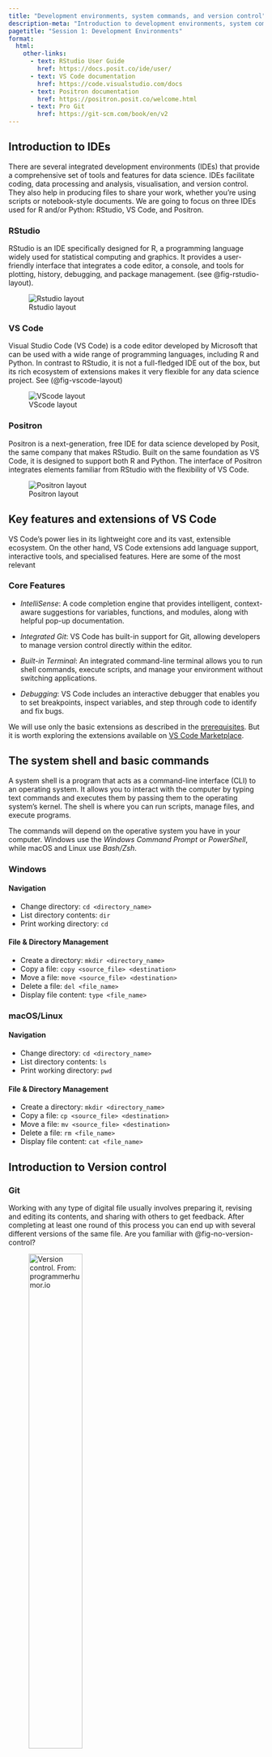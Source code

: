 ```yaml
---
title: "Development environments, system commands, and version control"
description-meta: "Introduction to development environments, system commands, and version control for data science and transport planning."
pagetitle: "Session 1: Development Environments"
format:
  html:
    other-links:
      - text: RStudio User Guide
        href: https://docs.posit.co/ide/user/
      - text: VS Code documentation
        href: https://code.visualstudio.com/docs
      - text: Positron documentation
        href: https://positron.posit.co/welcome.html
      - text: Pro Git
        href: https://git-scm.com/book/en/v2
---
```


## Introduction to IDEs

There are several integrated development environments (IDEs) that provide a comprehensive set of tools and features for data science. IDEs facilitate coding, data processing and analysis, visualisation, and version control. They also help in producing files to share your work, whether you're using scripts or notebook-style documents. We are going to focus on three IDEs used for R and/or Python: RStudio, VS Code, and Positron.

### RStudio

RStudio is an IDE specifically designed for R, a programming language widely used for statistical computing and graphics. It provides a user-friendly interface that integrates a code editor, a console, and tools for plotting, history, debugging, and package management. (see @fig-rstudio-layout).

![Rstudio layout](images/Rstudio_layout.png){#fig-rstudio-layout .lightbox fig-align="center"}

### VS Code

Visual Studio Code (VS Code) is a code editor developed by Microsoft that can be used with a wide range of programming languages, including R and Python. In contrast to RStudio, it is not a full-fledged IDE out of the box, but its rich ecosystem of extensions makes it very flexible for any data science project. See (@fig-vscode-layout)

![VScode layout](images/vscode_layout.png){#fig-vscode-layout .lightbox fig-align="center"}

### Positron

Positron is a next-generation, free IDE for data science developed by Posit, the same company that makes RStudio. Built on the same foundation as VS Code, it is designed to support both R and Python. The interface of Positron integrates elements familiar from RStudio with the flexibility of VS Code.

![Positron layout](images/positron_layout.png){#fig-positron-layout .lightbox fig-align="center"}

## Key features and extensions of VS Code

VS Code's power lies in its lightweight core and its vast, extensible ecosystem. On the other hand, VS Code extensions add language support, interactive tools, and specialised features. Here are some of the most relevant

### Core Features

-   *IntelliSense*: A code completion engine that provides intelligent, context-aware suggestions for variables, functions, and modules, along with helpful pop-up documentation.

-   *Integrated Git*: VS Code has built-in support for Git, allowing developers to manage version control directly within the editor.

-   *Built-in Terminal*: An integrated command-line terminal allows you to run shell commands, execute scripts, and manage your environment without switching applications.

-   *Debugging*: VS Code includes an interactive debugger that enables you to set breakpoints, inspect variables, and step through code to identify and fix bugs.

We will use only the basic extensions as described in the [prerequisites](prerequisites.qmd). But it is worth exploring the extensions available on [VS Code Marketplace](https://marketplace.visualstudio.com/vscode).

## The system shell and basic commands

A system shell is a program that acts as a command-line interface (CLI) to an operating system. It allows you to interact with the computer by typing text commands and executes them by passing them to the operating system's kernel. The shell is where you can run scripts, manage files, and execute programs.

The commands will depend on the operative system you have in your computer. Windows use the *Windows Command Prompt* or *PowerShell*, while macOS and Linux use *Bash/Zsh*.

::: panel-tabset
### Windows

#### Navigation

-   Change directory: `cd <directory_name>`
-   List directory contents: `dir`
-   Print working directory: `cd`

#### File & Directory Management

-   Create a directory: `mkdir <directory_name>`
-   Copy a file: `copy <source_file> <destination>`
-   Move a file: `move <source_file> <destination>`
-   Delete a file: `del <file_name>`
-   Display file content: `type <file_name>`

### macOS/Linux

#### Navigation

-   Change directory: `cd <directory_name>`
-   List directory contents: `ls`
-   Print working directory: `pwd`

#### File & Directory Management

-   Create a directory: `mkdir <directory_name>`
-   Copy a file: `cp <source_file> <destination>`
-   Move a file: `mv <source_file> <destination>`
-   Delete a file: `rm <file_name>`
-   Display file content: `cat <file_name>`
:::

## Introduction to Version control

### Git

Working with any type of digital file usually involves preparing it, revising and editing its contents, and sharing with others to get feedback. After completing at least one round of this process you can end up with several different versions of the same file. Are you familiar with @fig-no-version-control?

![Version control. From: [programmerhumor.io](https://programmerhumor.io/)](images/version_control_humour.jpg){#fig-no-version-control fig-align="center" width="50%"}

Git is a great tool that tracks changes to files over time, especially in text-base files such as scripts, allowing multiple people to work on the same project without overwriting each other's work. When Git is used as a version control system, a full copy of the entire project history is stored, making it easy to keep track of any changes, and even revert any changes. By using Git, it is possible to have different alternative versions of the same project, i.e. repository, without the need for independent files or folders for each version.

![Git Workflow. From: [Git for Data Science](https://valohai.com/blog/git-for-data-science/) by Juha Kiili](images/git-branches.png){fig-align="center"}

### GitHub

GitHub is a platform that provides hosting for Git repositories. As a cloud-based service GitHub works as a *Hub* for storing, sharing and collaborating with others. Some tools in GitHub, like **pull requests** for proposing changes, **reviews** for asking others to check your work, and **issue tracking** for monitoring things to be corrected or improved, ease the collaborative work in different projects. Other features (GitHub Actions) allow the automation of different processes, for example, building a web, and testing and deploying code.

To learn more about the different elements in GitHub, you can start exploring the [GitHub skills courses](https://skills.github.com/).

### Working with GitHub

Any Data Science project will benefit from having a clear file structure. The starting point will be a folder (a.k.a. repository) in which we will store the code, data and other relevant files. We are going to use both Git and GitHub for keeping track of all changes.

You might already be familiar with some key terms in a typical Git workflow: clone, commit, push, pull, or branch. Here is a useful [cheat sheet](https://www.jrebel.com/system/files?file=2025-06/git-cheat-sheet.pdf).

There are two main ways of working with GitHub repositories: the `gh` command-line tool from the shell and the GitHub desktop graphical user interface. It is also possible to use the built-in IDEs' extensions, but they generally have fewer features available. We will explore the different actions in the next session.

## Practical:

::: callout-note
You should have at least an IDE and a tool for using GitHub installed in your computer now. If you still need to install them, check the [prerequisites](prerequisites) for more information.
:::

### Exercise:

1.  Open the shell
2.  Create a folder called `reproducible-research`
3.  if you have the `gh` command-line tool installed, try:
    1.  `gh repo clone tdscience/course`
    2.  `cd course`
    3.  `gh issue list`
    4.  `gh issue create`